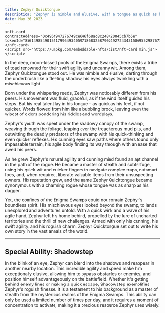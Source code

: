 ```yaml
---
title: Zephyr Quicktongue
description: "Zephyr is nimble and elusive, with a tongue as quick as his name suggests. His eyes are cunning and mischievous."
date: May 26 2023
---
```



    <nft-card
    contractAddress="0x495f947276749ce646f68ac8c248420045cb7b5e"
    tokenId="85614985490155179964934059718683258790749272434315869552987671442666024861697">
    </nft-card>
    <script src="https://unpkg.com/embeddable-nfts/dist/nft-card.min.js"></script>


In the deep, moon-kissed pools of the Enigma Swamps, there exists a tribe of toad renowned for their swift agility and uncanny wit. Among them, Zephyr Quicktongue stood out. He was nimble and elusive, darting through the underbrush like a fleeting shadow, his eyes always twinkling with a mischievous light.

Born under the whispering reeds, Zephyr was noticeably different from his peers. His movement was fluid, graceful, as if the wind itself guided his steps. But his real talent lay in his tongue – as quick as his feet, if not quicker. Words flowed from him like a bubbling brook, leaving even the wisest of elders pondering his riddles and wordplays.

Zephyr's youth was spent under the shadowy canopy of the swamp, weaving through the foliage, leaping over the treacherous mud pits, and outwitting the deadly predators of the swamp with his quick-thinking and even quicker reflexes. His cunning eyes saw paths where others found only impassable terrain, his agile body finding its way through with an ease that awed his peers.

As he grew, Zephyr's natural agility and cunning mind found an apt channel in the path of the rogue. He became a master of stealth and subterfuge, using his quick wit and quicker fingers to navigate complex traps, outsmart foes, and, when required, liberate valuable items from their unsuspecting owners. His reputation grew, and the name Zephyr Quicktongue became synonymous with a charming rogue whose tongue was as sharp as his dagger.

Yet, the confines of the Enigma Swamps could not contain Zephyr's boundless spirit. His mischievous eyes looked beyond the swamp, to lands unexplored and adventures untold. With a quick wink and a wave of his agile hand, Zephyr left his home behind, propelled by the lure of uncharted territories and the thrill of new challenges. Armed with only his cunning, his swift agility, and his roguish charm, Zephyr Quicktongue set out to write his own story in the vast annals of the world.

---

## Special Ability: Shadowstep

In the blink of an eye, Zephyr can blend into the shadows and reappear in another nearby location. This incredible agility and speed make him exceptionally elusive, allowing him to bypass obstacles or enemies, and position himself advantageously on the battlefield. Whether it's getting behind enemy lines or making a quick escape, Shadowstep exemplifies Zephyr's roguish finesse. It is a testament to his background as a master of stealth from the mysterious realms of the Enigma Swamps. This ability can only be used a limited number of times per day, and it requires a moment of concentration to activate, making it a precious resource Zephyr uses wisely.